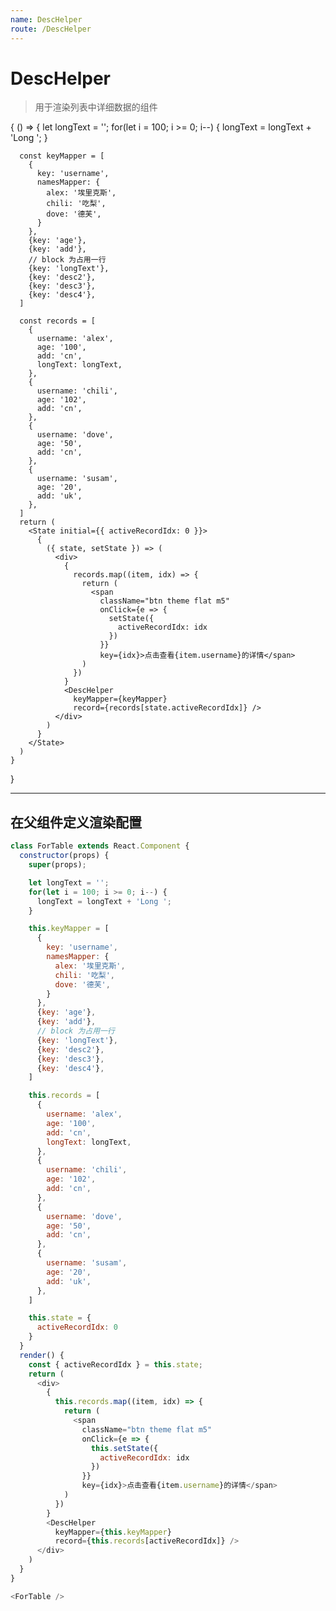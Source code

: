 ```yaml
---
name: DescHelper
route: /DescHelper
---
```



# DescHelper

> 用于渲染列表中详细数据的组件

<PropsTable of={DescHelper} />

<Playground>
  {
    () => {
      let longText = '';
      for(let i = 100; i >= 0; i--) {
        longText = longText + 'Long ';
      }

      const keyMapper = [
        {
          key: 'username',
          namesMapper: {
            alex: '埃里克斯',
            chili: '吃梨',
            dove: '德芙',
          }
        },
        {key: 'age'},
        {key: 'add'},
        // block 为占用一行
        {key: 'longText'},
        {key: 'desc2'},
        {key: 'desc3'},
        {key: 'desc4'},
      ]

      const records = [
        {
          username: 'alex',
          age: '100',
          add: 'cn',
          longText: longText,
        },
        {
          username: 'chili',
          age: '102',
          add: 'cn',
        },
        {
          username: 'dove',
          age: '50',
          add: 'cn',
        },
        {
          username: 'susam',
          age: '20',
          add: 'uk',
        },
      ]
      return (
        <State initial={{ activeRecordIdx: 0 }}>
          {
            ({ state, setState }) => (
              <div>
                {
                  records.map((item, idx) => {
                    return (
                      <span
                        className="btn theme flat m5"
                        onClick={e => {
                          setState({
                            activeRecordIdx: idx
                          })
                        }}
                        key={idx}>点击查看{item.username}的详情</span>
                    )
                  })
                }
                <DescHelper
                  keyMapper={keyMapper}
                  record={records[state.activeRecordIdx]} />
              </div>
            )
          }
        </State>
      )
    }
  }
</Playground>

----------

## 在父组件定义渲染配置

```js
class ForTable extends React.Component {
  constructor(props) {
    super(props);

    let longText = '';
    for(let i = 100; i >= 0; i--) {
      longText = longText + 'Long ';
    }

    this.keyMapper = [
      {
        key: 'username',
        namesMapper: {
          alex: '埃里克斯',
          chili: '吃梨',
          dove: '德芙',
        }
      },
      {key: 'age'},
      {key: 'add'},
      // block 为占用一行
      {key: 'longText'},
      {key: 'desc2'},
      {key: 'desc3'},
      {key: 'desc4'},
    ]

    this.records = [
      {
        username: 'alex',
        age: '100',
        add: 'cn',
        longText: longText,
      },
      {
        username: 'chili',
        age: '102',
        add: 'cn',
      },
      {
        username: 'dove',
        age: '50',
        add: 'cn',
      },
      {
        username: 'susam',
        age: '20',
        add: 'uk',
      },
    ]

    this.state = {
      activeRecordIdx: 0
    }
  }
  render() {
    const { activeRecordIdx } = this.state;
    return (
      <div>
        {
          this.records.map((item, idx) => {
            return (
              <span
                className="btn theme flat m5"
                onClick={e => {
                  this.setState({
                    activeRecordIdx: idx
                  })
                }}
                key={idx}>点击查看{item.username}的详情</span>
            )
          })
        }
        <DescHelper
          keyMapper={this.keyMapper}
          record={this.records[activeRecordIdx]} />
      </div>
    )
  }
}

<ForTable />
```